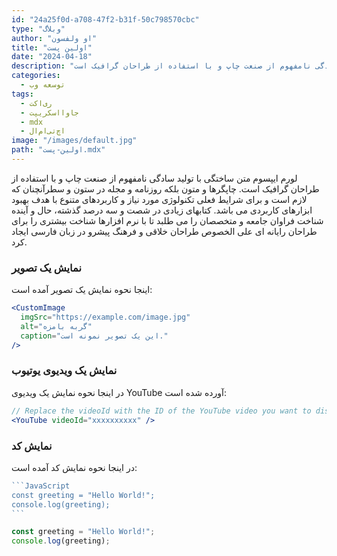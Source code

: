 ```yaml
---
id: "24a25f0d-a708-47f2-b31f-50c798570cbc"
type: "وبلاگ"
author: "او ولفسون"
title: "اولین پست"
date: "2024-04-18"
description: "لورم ایپسوم متن ساختگی با تولید سادگی نامفهوم از صنعت چاپ و با استفاده از طراحان گرافیک است."
categories:
  - توسعه وب
tags:
  - ری‌اکت
  - جاوااسکریپت
  - mdx
  - اچ‌تی‌ام‌ال
image: "/images/default.jpg"
path: "اولین-پست.mdx"
---
```


لورم ایپسوم متن ساختگی با تولید سادگی نامفهوم از صنعت چاپ و با استفاده از طراحان گرافیک است. چاپگرها و متون بلکه روزنامه و مجله در ستون و سطرآنچنان که لازم است و برای شرایط فعلی تکنولوژی مورد نیاز و کاربردهای متنوع با هدف بهبود ابزارهای کاربردی می باشد. کتابهای زیادی در شصت و سه درصد گذشته، حال و آینده شناخت فراوان جامعه و متخصصان را می طلبد تا با نرم افزارها شناخت بیشتری را برای طراحان رایانه ای علی الخصوص طراحان خلاقی و فرهنگ پیشرو در زبان فارسی ایجاد کرد.

### نمایش یک تصویر

اینجا نحوه نمایش یک تصویر آمده است:

```jsx
<CustomImage
  imgSrc="https://example.com/image.jpg"
  alt="گربه بامزه"
  caption="این یک تصویر نمونه است."
/>
```

<CustomImage
  imgSrc="https://images.unsplash.com/photo-1494256997604-768d1f608cac?q=80&w=3329&auto=format&fit=crop&ixlib=rb-4.0.3&ixid=M3wxMjA3fDB8MHxwaG90by1wYWdlfHx8fGVufDB8fHx8fA%3D%3D"
  alt="گربه بامزه"
  caption="این یک تصویر نمونه است."
/>

### نمایش یک ویدیوی یوتیوب

در اینجا نحوه نمایش یک ویدیوی YouTube آورده شده است:

```jsx
// Replace the videoId with the ID of the YouTube video you want to display
<YouTube videoId="xxxxxxxxxx" />
```

<YouTube videoId="DsSus18EVj0" />

### نمایش کد

در اینجا نحوه نمایش کد آمده است:

````javascript
```JavaScript
const greeting = "Hello World!";
console.log(greeting);
```
````

```JavaScript
const greeting = "Hello World!";
console.log(greeting);
```